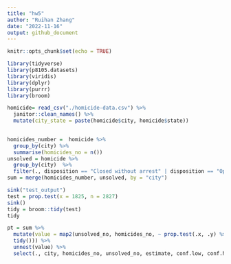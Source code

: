 ```yaml
---
title: "hw5"
author: "Ruihan Zhang"
date: "2022-11-16"
output: github_document
---
```


```r
knitr::opts_chunk$set(echo = TRUE)
```

```r
library(tidyverse)
library(p8105.datasets)
library(viridis)
library(dplyr)
library(purrr)
library(broom)
```

```r
homicide= read_csv("./homicide-data.csv") %>% 
  janitor::clean_names() %>% 
  mutate(city_state = paste(homicide$city, homicide$state))
  
```
```r
homicides_number =  homicide %>% 
  group_by(city) %>% 
  summarise(homicides_no = n())
unsolved = homicide %>% 
  group_by(city)  %>% 
  filter(., disposition == "Closed without arrest" | disposition == "Open/No arrest" ) %>% summarise(unsolved_no = n())
sum = merge(homicides_number, unsolved, by = "city")

```
```r
sink("test_output")
test = prop.test(x = 1825, n = 2827) 
sink()
tidy = broom::tidy(test)
tidy
```




```r
pt = sum %>% 
  mutate(value = map2(unsolved_no, homicides_no, ~ prop.test(.x, .y) %>% 
  tidy())) %>% 
  unnest(value) %>% 
  select(., city, homicides_no, unsolved_no, estimate, conf.low, conf.high)
```



